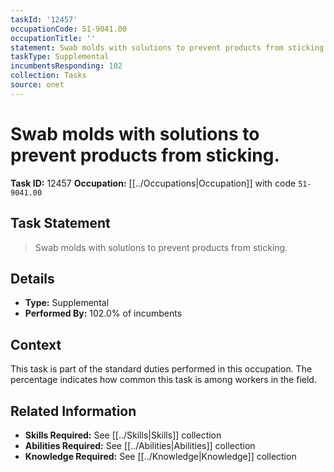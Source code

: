```yaml
---
taskId: '12457'
occupationCode: 51-9041.00
occupationTitle: ''
statement: Swab molds with solutions to prevent products from sticking.
taskType: Supplemental
incumbentsResponding: 102
collection: Tasks
source: onet
---
```

# Swab molds with solutions to prevent products from sticking.

**Task ID:** 12457
**Occupation:** [[../Occupations|Occupation]] with code `51-9041.00`

## Task Statement

> Swab molds with solutions to prevent products from sticking.

## Details

- **Type:** Supplemental
- **Performed By:** 102.0% of incumbents

## Context

This task is part of the standard duties performed in this occupation. The percentage indicates how common this task is among workers in the field.

## Related Information

- **Skills Required:** See [[../Skills|Skills]] collection
- **Abilities Required:** See [[../Abilities|Abilities]] collection
- **Knowledge Required:** See [[../Knowledge|Knowledge]] collection
